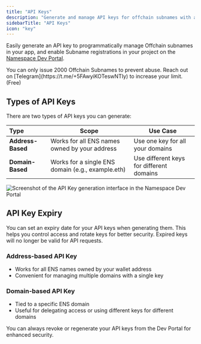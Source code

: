 ```yaml
---
title: "API Keys"
description: "Generate and manage API keys for offchain subnames with address-based and domain-based options."
sidebarTitle: "API Keys"
icon: "key"
---
```


Easily generate an API key to programmatically manage Offchain subnames in your app, and enable Subname registrations in your project on the [Namespace Dev Portal](https://dev.namespace.ninja).

<Note>
  You can only issue 2000 Offchain Subnames to prevent abuse. Reach out on [Telegram](https://t.me/+5FAwyiKOTeswNTIy) to increase your limit. (Free)
</Note>

## Types of API Keys

There are two types of API keys you can generate:

| Type              | Scope                                             | Use Case                                 |
| :---------------- | ------------------------------------------------- | ---------------------------------------- |
| **Address-Based** | Works for all ENS names owned by your address     | Use one key for all your domains         |
| **Domain-Based**  | Works for a single ENS domain (e.g., example.eth) | Use different keys for different domains |

![Screenshot of the API Key generation interface in the Namespace Dev Portal](/assets/api-keys.png)

## API Key Expiry

You can set an expiry date for your API keys when generating them. This helps you control access and rotate keys for better security. Expired keys will no longer be valid for API requests.

### Address-based API Key

- Works for all ENS names owned by your wallet address
- Convenient for managing multiple domains with a single key

### Domain-based API Key

- Tied to a specific ENS domain
- Useful for delegating access or using different keys for different domains

<Tip>
  You can always revoke or regenerate your API keys from the Dev Portal for enhanced security.
</Tip>